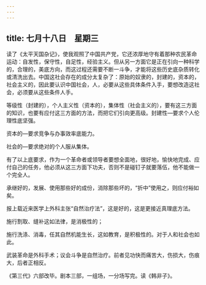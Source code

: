 ```yaml
---
---
---
```

title: 七月十八日　星期三
---




读了《太平天国杂记》，使我观照了中国共产党，它还浓厚地守有着那种农民革命运动：自发性，保守性，自足性，经验主义。但从另一方面它是正在引向一种科学的，合理的，美底方向，而这过程还需要不断一斗争，才能将这些历史底杂质转化或清洗出去。中国这社会存在的成分太复杂了：原始的奴隶的，封建的，资本的，社会主义的，因此要认识中国社会，人，必要从这些具体条件入手，要想改造这社会，必须要从这些条件人手。

等级性（封建的），个人主义性（资本的），集体性（社会主义的），要有这三方面的知识，也要有应付这三方面的方法，而把它们引向更高级。封建性―要求个人伦理性底坚强。

资本的―要求竞争与办事效率底能力。

社会的―要求绝对的个人服从集体。

有了以上底要求，作为一个革命者或领导者要想全面地，很好地，愉快地完成、应付自己的任务，他必须从这三方面下功夫，否则不是碰钉子就要落伍，他不能做一个完全人。

承继好的，发展、使用那些好的成份，消除那些坏的，“折中”使用之，则应付裕如矣。

报上载近来医学上外科主张“自然治疗法”，这是好的，这是更接近真理底方法。

施行割取、缝补这如法律，是消极性的；

施行洗涤、消毒，任其自然机能生长，这如教育，是积极性的。对于人和社会也如此。

武装革命是外科手术；议会斗争是自然治疗。前者见功快而痛苦大，伤损大，伤痕大，后者正相反。

《第三代》六部改毕。剧本三部，一组场，一分场写完。读《韩非子》。